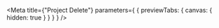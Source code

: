 
<Meta
  title={"Project Delete"}
  parameters={
    {
      previewTabs: {
        canvas: {
          hidden: true
        }
      }
    }
  }
/>

<ProjectDeleteFunctionRootIndex />
